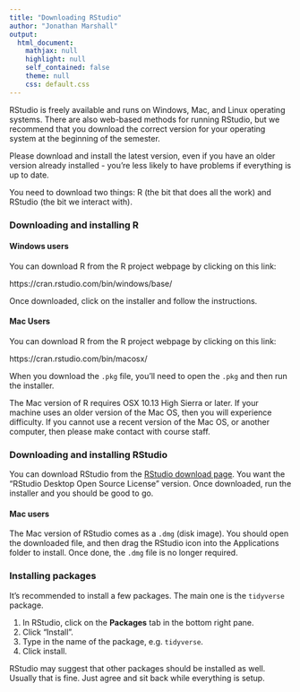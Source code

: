 ```yaml
---
title: "Downloading RStudio"
author: "Jonathan Marshall"
output:
  html_document:
    mathjax: null
    highlight: null
    self_contained: false
    theme: null
    css: default.css
---
```


RStudio is freely available and runs on Windows, Mac, and Linux operating systems. There are also web-based methods for running RStudio, but we recommend that you download the correct version for your operating system at the beginning of the semester.

Please download and install the latest version, even if you have an older version already installed - you're less likely to have problems if everything is up to date.

You need to download two things: R (the bit that does all the work) and RStudio (the bit we interact with).

### Downloading and installing R

#### Windows users

You can download R from the R project webpage by clicking on this link:

https://cran.rstudio.com/bin/windows/base/

Once downloaded, click on the installer and follow the instructions.

#### Mac Users

You can download R from the R project webpage by clicking on this link:

https://cran.rstudio.com/bin/macosx/

When you download the `.pkg` file, you’ll need to open the `.pkg` and then run the installer.

The Mac version of R requires OSX 10.13 High Sierra or later. If your machine uses an older version of the Mac OS, then you will experience difficulty. If you cannot use a recent version of the Mac OS, or another computer, then please make contact with course staff.

### Downloading and installing RStudio

You can download RStudio from the [RStudio download page](https://www.rstudio.com/products/rstudio/download). You want the "RStudio Desktop Open Source License" version. Once downloaded, run the installer and you should be good to go.

#### Mac users

The Mac version of RStudio comes as a `.dmg` (disk image). You should open the downloaded file, and then drag the RStudio icon into the Applications folder to install. Once done, the `.dmg` file is no longer required.

### Installing packages

It's recommended to install a few packages. The main one is the `tidyverse` package.

1. In RStudio, click on the **Packages** tab in the bottom right pane.
2. Click "Install".
3. Type in the name of the package, e.g. `tidyverse`.
4. Click install.

RStudio may suggest that other packages should be installed as well. Usually that is fine. Just agree and sit back while everything is setup.
